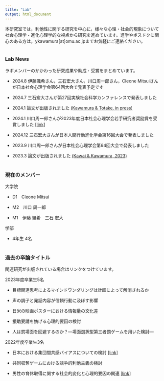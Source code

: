 ---
title: "Lab"
output: html_document
---

本研究室では，利他性に関する研究を中心に，様々な心理・社会的現象について社会心理学・進化心理学的な視点から研究を進めています。進学やポスドクに関心のある方は，ykawamura[at]omu.ac.jpまでお気軽にご連絡ください。
<br/><br/>

### Lab News

ラボメンバーのかかわった研究成果や助成・受賞をまとめています。

- 2024.8 伊藤颯希さん，三石宏大さん，川口周一郎さん，Cleone Mitsuiさんが日本社会心理学会第64回大会で発表予定です

- 2024.7 三石宏大さんが第27回実験社会科学カンファレンスで発表しました

- 2024.1 論文が出版されました <a href="https://doi.org/10.1111/jpr.12507" target="_blank">(Kawamura & Totake, in press)</a>

- 2024.1 川口周一郎さんが2023年度日本社会心理学会若手研究者奨励賞を受賞しました <a href="https://www.socialpsychology.jp/wp-content/uploads/2023encouraging_prize.pdf" target="_blank">[link]</a>

- 2024.12 三石宏大さんが日本人間行動進化学会第16回大会で発表しました

- 2023.9 川口周一郎さんが日本社会心理学会第64回大会で発表しました

- 2023.3 論文が出版されました <a href="https://doi.org/10.5178/lebs.2023.102" target="_blank">(Kawai & Kawamura, 2023)</a>
<br/><br/>

### 現在のメンバー

大学院

- D1　Cleone Mitsui

- M2　川口 周一郎

- M1　伊藤 颯希　三石 宏大

学部

- 4年生 4名
<br/><br/>

### 過去の卒論タイトル

関連研究が出版されている場合はリンクをつけています。

2023年度卒業生5名

- 目標関連思考によるマインドワンダリングは計画によって解消されるか

- 声の調子と発話内容が信頼行動に及ぼす影響

- 日米の映画ポスターにおける情報量の文化差

- 援助要請を妨げる心理的要因の検討

- 人は罰場面を回避するのか？―場面選択型第三者罰ゲームを用いた検討―

2022年度卒業生3名

- 日本における集団間共感バイアスについての検討 <a href="https://doi.org/10.5178/lebs.2023.102" target="_blank">[link]</a>

- 共同収奪ゲームにおける競争的利他主義の検討

- 男性の育休取得に関する社会的変化と心理的要因の関連 <a href="https://onlinelibrary.wiley.com/doi/full/10.1111/jpr.12507" target="_blank">[link]</a>
<br/><br/>


